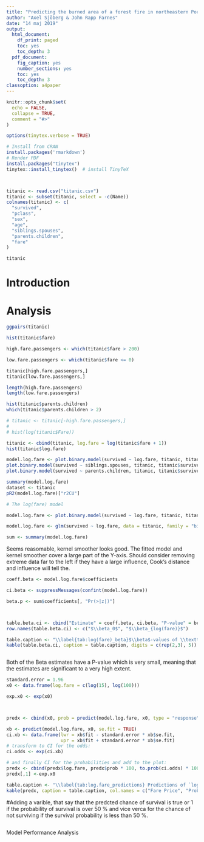```yaml
---
title: "Predicting the burned area of a forest fire in northeastern Portugal"
author: "Axel Sjöberg & John Rapp Farnes"
date: "14 maj 2019"
output:
  html_document:
    df_print: paged
    toc: yes
    toc_depth: 3
  pdf_document:
    fig_caption: yes
    number_sections: yes
    toc: yes
    toc_depth: 3
classoption: a4paper
---
```


```r
knitr::opts_chunk$set(
  echo = FALSE,
  collapse = TRUE,
  comment = "#>"
)

options(tinytex.verbose = TRUE)
```

```r
# Install from CRAN
install.packages('rmarkdown')
# Render PDF
install.packages("tinytex")
tinytex::install_tinytex()  # install TinyTeX
```

```r

```

```r


```


```r
titanic <- read.csv("titanic.csv")
titanic <- subset(titanic, select = -c(Name))
colnames(titanic) <- c(
  "survived",
  "pclass",
  "sex",
  "age",
  "siblings.spouses",
  "parents.children",
  "fare"
)

titanic
```



<!-- Abstract? -->

# Introduction

<!-- The aim of this paper is to use meteorological and other data collected in the northeast of Portugal to predict the burned area of a forest fire. The dependent variable in this paper will be the burned area of the forest (in ha) and the independent variables considered are listed below -->

# Analysis

```r
ggpairs(titanic)
```

```r
hist(titanic$fare)

high.fare.passengers <- which(titanic$fare > 200)

low.fare.passengers <- which(titanic$fare <= 0)

titanic[high.fare.passengers,]
titanic[low.fare.passengers,]

length(high.fare.passengers)
length(low.fare.passengers)
```

```r
hist(titanic$parents.children)
which(titanic$parents.children > 2)
```


```r
# titanic <- titanic[-high.fare.passengers,]
#   
# hist(log(titanic$Fare))

titanic <- cbind(titanic, log.fare = log(titanic$fare + 1))
hist(titanic$log.fare)
```



```r
model.log.fare <- plot.binary.model(survived ~ log.fare, titanic, titanic$survived, titanic$log.fare, "log.fare", c(0, 500), 1)
plot.binary.model(survived ~ siblings.spouses, titanic, titanic$survived, titanic$siblings.spouses, "siblings.spouses", c(0, 10), 40)
plot.binary.model(survived ~ parents.children, titanic, titanic$survived, titanic$parents.children, "parents.children", c(0, 10), 40)

summary(model.log.fare)
dataset <- titanic
pR2(model.log.fare)["r2CU"]
```

```r
# The log(fare) model

model.log.fare <- plot.binary.model(survived ~ log.fare, titanic, titanic$survived, titanic$log.fare, "log.fare", c(0, 500), 1)

model.log.fare <- glm(survived ~ log.fare, data = titanic, family = "binomial")

sum <- summary(model.log.fare)

```
Seems reasomable, kernel smoother looks good. The fitted model and kernel smoother cover a large part of the Y-axis. Should consider removing extreme data far to the left if they have a large influence, Cook's distance and influence will tell the. 

```r
coeff.beta <- model.log.fare$coefficients

ci.beta <- suppressMessages(confint(model.log.fare))

beta.p <- sum$coefficients[, "Pr(>|z|)"]



table.beta.ci <- cbind("Estimate" = coeff.beta, ci.beta, "P-value" = beta.p)
row.names(table.beta.ci) <- c("$\\beta_0$", "$\\beta_{log(fare)}$")

table.caption <- "\\label{tab:log(fare)_beta}$\\beta$-values of \\texttt{log(fare)} model, with 95 \\% confidence inteval"
kable(table.beta.ci, caption = table.caption, digits = c(rep(2,3), 5))



```
Both of the Beta estimates have a P-value which is very small, meaning that the estimates are significant to a very high extent. 


```r
standard.error = 1.96
x0 <- data.frame(log.fare = c(log(15), log(100)))

exp.x0 <- exp(x0)



predx <- cbind(x0, prob = predict(model.log.fare, x0, type = "response"))

xb <- predict(model.log.fare, x0, se.fit = TRUE)
ci.xb <- data.frame(lwr = xb$fit - standard.error * xb$se.fit,
                    upr = xb$fit + standard.error * xb$se.fit)
# transform to CI for the odds:
ci.odds <- exp(ci.xb)

# and finally CI for the probabilities and add to the plot:
predx <- cbind(predx$log.fare, predx$prob * 100, to.prob(ci.odds) * 100)
predx[,1] <-exp.x0

table.caption <- "\\label{tab:log.fare_predictions} Predictions of `log.fare` model"
kable(predx, caption = table.caption, col.names = c("Fare Price", "Probability (%)", "2.5 %", "97.5 %"), digits = 1)

```

#Adding a varible, that say that the predcted chance of survival is true or 1 if the probability of survival is over 50 % and vice verca for the chance of not surviving if the survival probability is less than 50 %. 

```r




```





Model Performance Analysis



<!-- ```{r} -->
<!-- hist(dataset$area) -->
<!-- hist(dataset$rain) -->

<!-- hist(log(dataset$area)) -->
<!-- hist(log(dataset$area + 1)) -->
<!-- hist(log(dataset$rain)) -->
<!-- hist(log(dataset$rain + 1)) -->

<!-- hist(dataset$temp) -->
<!-- hist(dataset$RH) -->
<!-- hist(dataset$wind) -->

<!-- plot(dataset$X, dataset$Y) -->

<!-- #temp, RH, wind and rain -->
<!-- pairs(~ area + temp + RH + wind + rain, data = dataset) -->

<!-- pairs(~ log(area + 1) + temp + RH + wind + log(rain + 1), data = dataset) -->

<!-- ``` -->

<!-- ```{r} -->
<!-- hist(dataset$FFMC) -->
<!-- hist((dataset$FFMC)^(1/3)) -->


<!-- # FFMC, DMC, DC, ISI -->
<!-- pairs(~ area + FFMC + DMC + DC + ISI, data = dataset) -->
<!-- pairs(~ log(area + 1) + FFMC + DMC + DC + ISI, data = dataset) -->

<!-- pairs(~ FFMC + DMC + DC + ISI + temp + RH + wind + log(rain + 1), data = dataset) -->

<!-- # pairs(~ log(area + 1) + FFMC.squared + DMC + DC + ISI, data = dataset) -->
<!-- ``` -->


<!-- ```{r} -->
<!-- dataset <- cbind(dataset, log.area = log(dataset$area + 1), log.rain = log(dataset$rain + 1)) -->

<!-- ``` -->

<!-- ```{r} -->
<!-- dataset.cut <- dataset[dataset$area > 0,] -->
<!-- dataset.cut -->

<!-- pairs(~ log(area) + temp + RH + wind, data = dataset.cut) -->


<!-- ``` -->



<!-- ```{r} -->
<!-- inverse.log <- function(x) exp(x) - 1 -->

<!-- model.wind <- plot.correlation.model(area ~ wind, "wind", c(0, 10)) -->
<!-- model.temp <- plot.correlation.model(area ~ temp, "temp", c(0, 35)) -->
<!-- model.RH <- plot.correlation.model(area ~ RH, "RH", c(15, 110)) -->

<!-- summary(model.wind) -->
<!-- summary(model.temp) -->
<!-- summary(model.RH) -->

<!-- calc.metrics.models(list(model.wind, model.temp, model.RH), c("wind", "temp", "RH")) -->

<!-- ``` -->
<!-- ```{r} -->
<!-- dataset -->
<!-- hist(dataset$area) -->
<!-- summary(dataset$area) -->
<!-- ``` -->

<!-- ```{r} -->

<!-- dataset <- cbind(dataset, big.fire = ifelse(dataset$area > 0, 1, 0)) -->

<!-- pairs(~ big.fire + temp + RH + wind, data = dataset) -->

<!-- ``` -->

<!-- ```{r} -->

<!-- model.wind <- plot.binary.model(big.fire ~ wind, dataset$big.fire, dataset$wind, "wind", c(0, 10), 10) -->
<!-- model.temp <- plot.binary.model(big.fire ~ temp, dataset$big.fire, dataset$temp, "temp", c(0, 35), 10) -->
<!-- model.RH <- plot.binary.model(big.fire ~ RH, dataset$big.fire, dataset$RH, "RH", c(15, 110), 10) -->

<!-- summary(model.temp) -->
<!-- ``` -->


